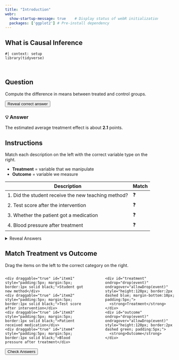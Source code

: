 ```yaml
---
title: "Introduction"
webr:  
  show-startup-message: true    # Display status of webR initialization
  packages: ['ggplot2'] # Pre-install dependency
---
```


## What is Causal Inference


```webr-r
#| context: setup
library(tidyverse)
```

<br>

## Question

Compute the difference in means between treated and control groups.

<button onclick="document.getElementById('answer1').style.display='block'">
Reveal correct answer
</button>

<div id="answer1" style="display:none; margin-top:10px;">
💡 **Answer:**
The difference in means is approximately **2.1** — same as the regression coefficient on `z`.
</div>

::: {.reveal}
### 💡 Answer
The estimated average treatment effect is about **2.1** points.
:::



## Instructions

Match each description on the left with the correct variable type on the right.  

- **Treatment** = variable that we manipulate  
- **Outcome** = variable we measure

| Description | Match |
|-------------|-------|
| 1. Did the student receive the new teaching method? | ❓ |
| 2. Test score after the intervention | ❓ |
| 3. Whether the patient got a medication | ❓ |
| 4. Blood pressure after treatment | ❓ |

<details>
<summary>Reveal Answers</summary>

| Description | Answer |
|-------------|-------|
| 1. Did the student receive the new teaching method? | Treatment |
| 2. Test score after the intervention | Outcome |
| 3. Whether the patient got a medication | Treatment |
| 4. Blood pressure after treatment | Outcome |

</details>



## Match Treatment vs Outcome

Drag the items on the left to the correct category on the right.

<div style="display:flex; justify-content:space-between; width:600px;">
  <div id="left" style="width:45%;">
    <div draggable="true" id="item1" style="padding:5px; margin:5px; border:1px solid black;">Student got new method</div>
    <div draggable="true" id="item2" style="padding:5px; margin:5px; border:1px solid black;">Test score after intervention</div>
    <div draggable="true" id="item3" style="padding:5px; margin:5px; border:1px solid black;">Patient received medication</div>
    <div draggable="true" id="item4" style="padding:5px; margin:5px; border:1px solid black;">Blood pressure after treatment</div>
  </div>
  <div id="right" style="width:45%;">
    <div id="treatment" ondrop="drop(event)" ondragover="allowDrop(event)" style="height:120px; border:2px dashed blue; margin-bottom:10px; padding:5px;">
      <strong>Treatment</strong>
    </div>
    <div id="outcome" ondrop="drop(event)" ondragover="allowDrop(event)" style="height:120px; border:2px dashed green; padding:5px;">
      <strong>Outcome</strong>
    </div>
  </div>
</div>

<button onclick="checkAnswer()">Check Answers</button>
<div id="result" style="margin-top:10px;"></div>

<script>
function allowDrop(ev) {
  ev.preventDefault();
}

function drag(ev) {
  ev.dataTransfer.setData("text", ev.target.id);
}

function drop(ev) {
  ev.preventDefault();
  var data = ev.dataTransfer.getData("text");
  ev.target.appendChild(document.getElementById(data));
}

// attach drag events
document.querySelectorAll('#left div').forEach(function(div) {
  div.addEventListener('dragstart', drag);
});

function checkAnswer() {
  let correct = {
    "item1": "treatment",
    "item2": "outcome",
    "item3": "treatment",
    "item4": "outcome"
  };
  let score = 0;
  for (let item in correct) {
    let parentId = document.getElementById(item).parentElement.id;
    if (parentId === correct[item]) { score += 1; }
  }
  document.getElementById('result').innerText = "You got " + score + " out of 4 correct!";
}
</script>


